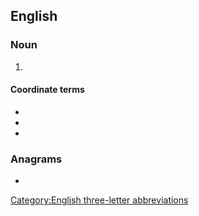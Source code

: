 ==English==

===Noun===
{{en-noun|-}}

# {{initialism of|adenosine diphosphate|lang=en}}

====Coordinate terms====
* {{l|en|A}}
* {{l|en|AMP}}
* {{l|en|ATP}}

===Anagrams===
* {{anagrams|en|APD|DPA|PDA|dap|dpa|pad}}

[[Category:English three-letter abbreviations]]